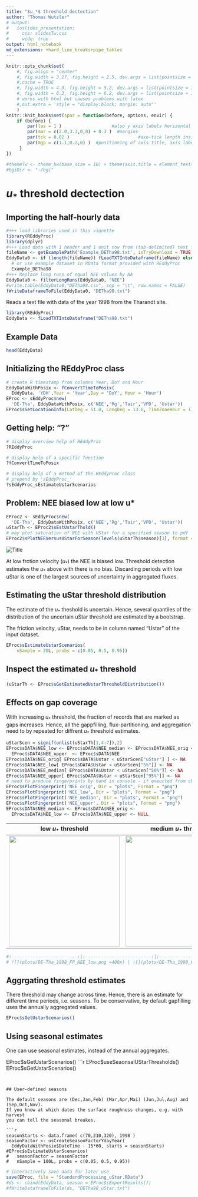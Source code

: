 ```yaml
---
title: "$u_*$ threshold dectection"
author: "Thomas Wutzler"
# output:
#   ioslides_presentation:
#     css: slidesTw.css
#     wide: true
output: html_notebook
md_extensions: +hard_line_breaks+pipe_tables
---
```


```r
knitr::opts_chunk$set(
    #, fig.align = "center"
    #, fig.width = 3.27, fig.height = 2.5, dev.args = list(pointsize = 10)
    #,cache = TRUE
    #, fig.width = 4.3, fig.height = 3.2, dev.args = list(pointsize = 10)
    #, fig.width = 6.3, fig.height = 6.2, dev.args = list(pointsize = 10)
    # works with html but causes problems with latex
    #,out.extra = 'style = "display:block; margin: auto"' 
    )
knitr::knit_hooks$set(spar = function(before, options, envir) {
    if (before) {
        par(las = 1 )                   #also y axis labels horizontal
        par(mar = c(2.0,3.3,0,0) + 0.3 )  #margins
        par(tck = 0.02 )                          #axe-tick length inside plots             
        par(mgp = c(1.1,0.2,0) )  #positioning of axis title, axis labels, axis
     }
})
```

```r
#themeTw <- theme_bw(base_size = 10) + theme(axis.title = element_text(size = 9))
#bgiDir <- "~/bgi"
```

# $u_*$ threshold dectection

## Importing the half-hourly data
```r
#+++ load libraries used in this vignette
library(REddyProc)
library(dplyr)
#+++ Load data with 1 header and 1 unit row from (tab-delimited) text file
fileName <- getExamplePath('Example_DETha98.txt', isTryDownload = TRUE)
EddyData0 <- if (length(fileName)) fLoadTXTIntoDataframe(fileName) else
  # or use example dataset in RData format provided with REddyProc
  Example_DETha98
#+++ Replace long runs of equal NEE values by NA
EddyData0 <- filterLongRuns(EddyData0, "NEE")
#write.table(EddyData0,"DETha98.csv", sep = "\t", row.names = FALSE)
fWriteDataframeToFile(EddyData0, "DETha98.txt")
```

Reads a text file with data of the year 1998 from the Tharandt site.

```r
library(REddyProc)
EddyData <- fLoadTXTIntoDataframe("DETha98.txt")
```

## Example Data
```r
head(EddyData)
```

## Initializing the REddyProc class
```r
# create R timestamp from columns Year, DoY and Hour
EddyDataWithPosix <- fConvertTimeToPosix(
  EddyData, 'YDH',Year = 'Year',Day = 'DoY', Hour = 'Hour')
EProc <- sEddyProc$new(
  'DE-Tha', EddyDataWithPosix, c('NEE','Rg','Tair','VPD', 'Ustar'))
EProc$sSetLocationInfo(LatDeg = 51.0, LongDeg = 13.6, TimeZoneHour = 1)
```
## Getting help: "?"
```r
# display overview help of REddyProc
?REddyProc  

# display help of a specific function
?fConvertTimeToPosix

# display help of a method of the REddyProc class
# prepend by 'sEddyProc_'
?sEddyProc_sEstimateUstarScenarios
```


## Problem: NEE biased low at low u*
```r
EProc2 <- sEddyProc$new(
  'DE-Tha', EddyDataWithPosix, c('NEE','Rg','Tair','VPD', 'Ustar'))
uStarTh <- EProc2$sEstUstarThold()
# may plot saturation of NEE with UStar for a specified season to pdf
EProc2$sPlotNEEVersusUStarForSeason(levels(uStarTh$season)[3], format = "png")
```
![](figOrig/NEEvsUStar_DETha_1998_cropped.png "Title")

At low frction velocity ($u_*$) the NEE is biased low. Threshold detection
estimates the $u_*$ above with there is no bias. Discarding periods with low uStar 
is one of the largest sources of uncertainty in aggregated fluxes.

## Estimating the uStar threshold distribution
The estimate of the $u_*$ theshold is uncertain. Hence, several quantiles of the distribution of the uncertain uStar threshold are estimated by a bootstrap.

The friction velocity, uStar, needs to be in column named "Ustar" of the input 
dataset. 

```r
EProc$sEstimateUstarScenarios(
    nSample = 20L, probs = c(0.05, 0.5, 0.95))
```

## Inspect the estimated $u_*$ threshold
```r
(uStarTh <- EProc$sGetEstimatedUstarThresholdDistribution())
```

## Effects on gap coverage

With increasing $u_*$ threshold, the fraction of records that are marked as gaps increases.
Hence, all the gappfilling, flux-partitioning, and aggregation need to by repeated
for diffrent $u_*$ threshold estimates.

```r
uStarScen = signif(unlist(uStarTh[1,4:7]),2)
EProc$sDATA$NEE_low <- EProc$sDATA$NEE_median <- EProc$sDATA$NEE_orig <- 
  EProc$sDATA$NEE_upper  <- EProc$sDATA$NEE
EProc$sDATA$NEE_orig[ EProc$sDATA$Ustar < uStarScen["uStar"] ] <- NA
EProc$sDATA$NEE_low[ EProc$sDATA$Ustar < uStarScen["5%"]] <- NA
EProc$sDATA$NEE_median[ EProc$sDATA$Ustar < uStarScen["50%"]] <- NA
EProc$sDATA$NEE_upper[ EProc$sDATA$Ustar < uStarScen["95%"]] <- NA
# need to produce fingerprints by hand in console - if exeucted from chunk it does not safe a pdf
EProc$sPlotFingerprint('NEE_orig', Dir = "plots", Format = "png")
EProc$sPlotFingerprint('NEE_low', Dir = "plots", Format = "png")
EProc$sPlotFingerprint('NEE_median', Dir = "plots", Format = "png")
EProc$sPlotFingerprint('NEE_upper', Dir = "plots", Format = "png")
EProc$sDATA$NEE_median <- EProc$sDATA$NEE_orig <- 
  EProc$sDATA$NEE_low <- EProc$sDATA$NEE_upper <- NULL
```


low $u_*$ threshold  | medium  $u_*$ threshold  | high  $u_*$ threshold  
-|-|-|-
<img src="plots/DE-Tha_1998_FP_NEE_low.png" width="300"/> | <img src="plots/DE-Tha_1998_FP_NEE_median.png" width="300"/> | <img src="plots/DE-Tha_1998_FP_NEE_upper.png" width="300"/> 
```r
#:-------------------------:|:-------------------------:|:-------------------------:
# ![](plots/DE-Tha_1998_FP_NEE_low.png =400x) | ![](plots/DE-Tha_1998_FP_NEE_median.png =200x) | ![upper uStar threshold](plots/DE-Tha_1998_FP_NEE_upper.png =200x)
```


## Aggrgating threshold estimates

There threshold may change across time. Hence, there is an estimate for different
time periods, i.e. seasons. To be conservative, by default gapfilling uses the annually aggregated values.

```r
EProc$sGetUstarScenarios()
```


## Using seasonal estimates
One can use seasonal estimates, instead of the annual aggregates.

EProc$sGetUstarScenarios()
```r
EProc$useSeaonsalUStarThresholds()
EProc$sGetUstarScenarios()
```


## User-defined seasons

The default seasons are (Dec,Jan,Feb) (Mar,Apr,Mai) (Jun,Jul,Aug) and (Sep,Oct,Nov).
If you know at which dates the surface roughness changes, e.g. with harvest
you can tell the seasonal breakes.

```r
seasonStarts <- data.frame( c(70,210,320), 1998 )
seasonFactor <- usCreateSeasonFactorYdayYear(
  EddyDataWithPosix$DateTime - 15*60, starts = seasonStarts)
#EProc$sEstimateUstarScenarios(
#   seasonFactor = seasonFactor
#   nSample = 100L, probs = c(0.05, 0.5, 0.95))
```


```r
# interactively save data for later use
save(EProc, file = "StandardProcessing_uStar.RData")
#ds <- cbind(EddyData, season = EProc$sExportResults())
#fWriteDataframeToFile(ds, "DETha98_uStar.txt")
```

